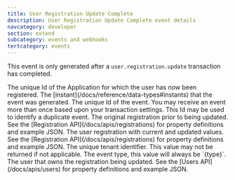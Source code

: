 ```yaml
---
title: User Registration Update Complete
description: User Registration Update Complete event details
navcategory: developer
section: extend
subcategory: events and webhooks
tertcategory: events
---
```



<Event description="This event is generated when a user registration update transaction has completed."
       eventType={eventType}
       name="User Registration Update Complete"
       scope="application"
       transactional="false"
       version="1.30.0"/>

This event is only generated after a `user.registration.update` transaction has completed.

<EventBody eventType={eventType}
           jsonFile="user-registration-update-complete.json">

  <APIField slot="leading-fields" name="event.applicationId" type="UUID">
    The unique Id of the Application for which the user has now been registered.
  </APIField>

  <APIField slot="leading-fields" name="event.createInstant" type="Long">
    The [instant](/docs/reference/data-types#instants) that the event was generated.
  </APIField>

  <APIField slot="leading-fields" name="event.id" type="UUID">
    The unique Id of the event. You may receive an event more than once based upon your transaction settings. This Id may be used to identify a duplicate event.
  </APIField>

  <APIField slot="trailing-fields" name="event.original" type="Object">
    The original registration prior to being updated. See the [Registration API](/docs/apis/registrations) for property definitions and example JSON.
  </APIField>

  <APIField slot="trailing-fields" name="event.registration" type="Object">
    The user registration with current and updated values. See the [Registration API](/docs/apis/registrations) for property definitions and example JSON.
  </APIField>

  <APIField slot="trailing-fields" name="event.tenantId" type="UUID">
    The unique tenant identifier. This value may not be returned if not applicable.
  </APIField>

  <APIField slot="trailing-fields" name="event.type" type="String">
    The event type, this value will always be `{type}`.
  </APIField>

  <APIField slot="trailing-fields" name="event.user" type="Object">
    The user that owns the registration being updated. See the [Users API](/docs/apis/users) for property definitions and example JSON.
  </APIField>

</EventBody>
